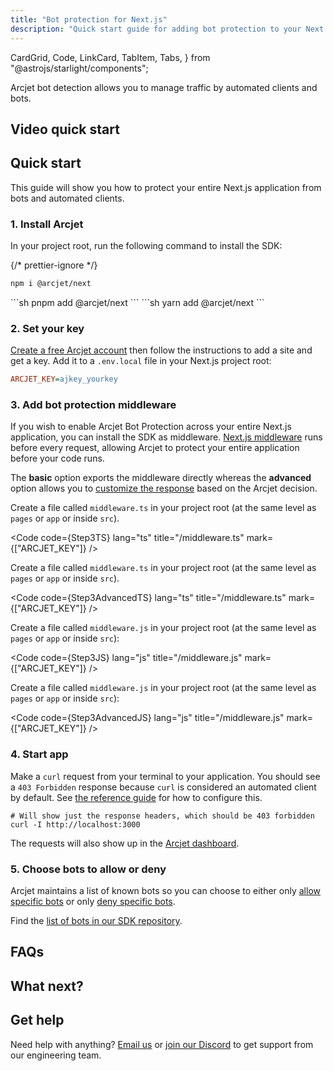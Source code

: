 ```yaml
---
title: "Bot protection for Next.js"
description: "Quick start guide for adding bot protection to your Next.js app."
---
```


  CardGrid,
  Code,
  LinkCard,
  TabItem,
  Tabs,
} from "@astrojs/starlight/components";

Arcjet bot detection allows you to manage traffic by automated clients and bots.

<WhatIsArcjet />

## Video quick start

<YouTube
  id="umEz1JrmiOc"
  title="Rate limiting & bot detection for Next.js in 10 mins"
/>

## Quick start

This guide will show you how to protect your entire Next.js application from
bots and automated clients.

### 1. Install Arcjet

In your project root, run the following command to install the SDK:

{/* prettier-ignore */}
<Tabs>
<TabItem label="npm">
```sh
npm i @arcjet/next
```
</TabItem>
<TabItem label="pnpm">
```sh
pnpm add @arcjet/next
```
</TabItem>
<TabItem label="yarn">
```sh
yarn add @arcjet/next
```
</TabItem>
</Tabs>

### 2. Set your key

[Create a free Arcjet account](https://app.arcjet.com) then follow the
instructions to add a site and get a key. Add it to a `.env.local` file in your
Next.js project root:

```ini title=".env.local"
ARCJET_KEY=ajkey_yourkey
```

### 3. Add bot protection middleware

If you wish to enable Arcjet Bot Protection across your entire Next.js
application, you can install the SDK as middleware. [Next.js
middleware](https://nextjs.org/docs/app/building-your-application/routing/middleware)
runs before every request, allowing Arcjet to protect your entire application
before your code runs.

The **basic** option exports the middleware directly whereas the **advanced**
option allows you to [customize the
response](/bot-protection/reference/nextjs#bot-type) based on the Arcjet
decision.

<Tabs>
<TabItem label="TS (Basic)">

Create a file called `middleware.ts` in your project root (at the same level as
`pages` or `app` or inside `src`).

<Code code={Step3TS} lang="ts" title="/middleware.ts" mark={["ARCJET_KEY"]} />

</TabItem>
<TabItem label="TS (Advanced)">

Create a file called `middleware.ts` in your project root (at the same level as
`pages` or `app` or inside `src`).

<Code
  code={Step3AdvancedTS}
  lang="ts"
  title="/middleware.ts"
  mark={["ARCJET_KEY"]}
/>

</TabItem>
<TabItem label="JS (Basic)">

Create a file called `middleware.js` in your project root (at the same level as
`pages` or `app` or inside `src`):

<Code code={Step3JS} lang="js" title="/middleware.js" mark={["ARCJET_KEY"]} />

</TabItem>
<TabItem label="JS (Advanced)">

Create a file called `middleware.js` in your project root (at the same level as
`pages` or `app` or inside `src`):

<Code
  code={Step3AdvancedJS}
  lang="js"
  title="/middleware.js"
  mark={["ARCJET_KEY"]}
/>

</TabItem>
</Tabs>

### 4. Start app

Make a `curl` request from your terminal to your application. You should see a
`403 Forbidden` response because `curl` is considered an automated client by
default. See [the reference
guide](/bot-protection/reference/nextjs#removing-bot-detection-rules) for how to
configure this.

```shell
# Will show just the response headers, which should be 403 forbidden
curl -I http://localhost:3000
```

The requests will also show up in the [Arcjet
dashboard](https://app.arcjet.com).

### 5. Choose bots to allow or deny

Arcjet maintains a list of known bots so you can choose to either only [allow
specific bots](/bot-protection/reference/nextjs#only-allowing-specific-bots) or
only [deny specific
bots](/bot-protection/reference/nextjs#only-denying-specific-bots).

Find the [list of bots in our SDK
repository](https://github.com/arcjet/arcjet-js/blob/main/protocol/well-known-bots.ts).

## FAQs

<FAQs />

## What next?

<CardGrid>
  <LinkCard
    title="Bot protection reference"
    href="/bot-protection/reference/nextjs"
    description="Full details about rate limiting."
  ></LinkCard>
  <LinkCard
    title="SDK reference"
    href="/reference/nextjs"
    description="Next.js SDK reference guide."
  />
  <LinkCard
    title="Testing"
    href="/testing"
    description="Write tests for your rules."
  />
</CardGrid>

## Get help

Need help with anything? [Email us](mailto:support@arcjet.com) or [join our
Discord](https://discord.gg/TPra6jqZDC) to get support from our
engineering team.

<Comments />
